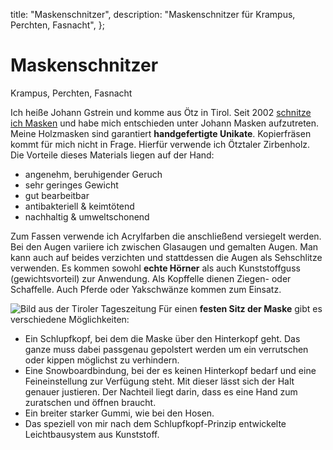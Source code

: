 
  title: "Maskenschnitzer",
  description: "Maskenschnitzer für Krampus, Perchten, Fasnacht",
};


# Maskenschnitzer

<Lead>Krampus, Perchten, Fasnacht</Lead>

Ich heiße Johann Gstrein und komme aus Ötz in Tirol.
Seit 2002 [schnitze ich Masken](/maskenschnitzen/) und habe mich entschieden
unter Johann Masken aufzutreten. Meine Holzmasken sind garantiert
**handgefertigte Unikate**. Kopierfräsen kommt für mich nicht in Frage. Hierfür
verwende ich Ötztaler Zirbenholz. Die Vorteile dieses Materials liegen auf der
Hand:

- angenehm, beruhigender Geruch
- sehr geringes Gewicht
- gut bearbeitbar
- antibakteriell & keimtötend
- nachhaltig & umweltschonend

Zum Fassen verwende ich Acrylfarben die anschließend versiegelt werden. Bei den
Augen variiere ich zwischen Glasaugen und gemalten Augen. Man kann auch auf
beides verzichten und stattdessen die Augen als Sehschlitze verwenden. Es kommen
sowohl **echte Hörner** als auch Kunststoffguss (gewichtsvorteil) zur Anwendung.
Als Kopffelle dienen Ziegen- oder Schaffelle. Auch Pferde oder Yakschwänze
kommen zum Einsatz.

![Bild aus der Tiroler Tageszeitung](/images/tiroler-tageszeitung.jpg "Der Mann hinter den Masken")
Für einen **festen Sitz der Maske** gibt es verschiedene Möglichkeiten:

- Ein Schlupfkopf, bei dem die Maske über den Hinterkopf geht. Das ganze muss
  dabei passgenau gepolstert werden um ein verrutschen oder kippen möglichst zu
  verhindern.
- Eine Snowboardbindung, bei der es keinen Hinterkopf bedarf und eine
  Feineinstellung zur Verfügung steht. Mit dieser lässt sich der Halt genauer
  justieren. Der Nachteil liegt darin, dass es eine Hand zum zuratschen und
  öffnen braucht.
- Ein breiter starker Gummi, wie bei den Hosen.
- Das speziell von mir nach dem Schlupfkopf-Prinzip entwickelte Leichtbausystem
  aus Kunststoff.
